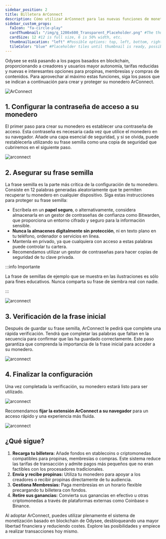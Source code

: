 ```yaml
---
sidebar_position: 2
title: Billetera ArConnect
description: Cómo utilizar ArConnect para las nuevas funciones de monetización de Odysee
sidebar_custom_props:
  faIcon: "fa-circle-play"
  cardThumbnail: "/img/g_1200x600_Transparent_Placeholder.png" #The thumbnail on the category card.
  cardSize: 12 #12 is full size, 6 is 50% width, etc.
  thumbnailLocation: "left" #Possible options: top, left, bottom, right, none
  tileColor: "blue" #Placeholder tiles until thumbnail is ready, possible options: blue, cream, darkpurple, lightpurple, mauve, orange, pink, none
---
```


Odysee se está pasando a los pagos basados en blockchain, proporcionando a creadores y usuarios mayor autonomía, tarifas reducidas y nuevas e interesantes opciones para propinas, membresías y compras de contenidos. Para aprovechar al máximo estas funciones, siga los pasos que se indican a continuación para crear y proteger su monedero ArConnect.

![ArConnect](https://thumbs.odycdn.com/3e6497409f40634f6720082a2ff789b1.webp)

## 1. Configurar la contraseña de acceso a su monedero

El primer paso para crear su monedero es establecer una contraseña de acceso. Esta contraseña es necesaria cada vez que utilice el monedero en su navegador. Añade una capa esencial de seguridad, y si se olvida, puede restablecerla utilizando su frase semilla como una copia de seguridad que cubriremos en el siguiente paso.

![arconnect](https://thumbs.odycdn.com/d60d31749a043953030bb2a17e1cc5e3.webp)

## 2. Asegurar su frase semilla

La frase semilla es la parte más crítica de la configuración de tu monedero. Consiste en 12 palabras generadas aleatoriamente que te permiten recuperar tu monedero en cualquier dispositivo. Siga estas instrucciones para proteger su frase semilla:

* Escríbela en un **papel seguro**, o alternativamente, considera almacenarla en un gestor de contraseñas de confianza como Bitwarden, que proporciona un entorno cifrado y seguro para la información sensible.
* **Nunca la almacenes digitalmente sin protección**, ni en texto plano en tu teléfono, ordenador o servicios en línea.
* Mantenla en privado, ya que cualquiera con acceso a estas palabras puede controlar tu cartera.
* Recomendamos utilizar un gestor de contraseñas para hacer copias de seguridad de tu clave privada.

:::info Importante

La frase de semillas de ejemplo que se muestra en las ilustraciones es sólo para fines educativos. Nunca comparta su frase de siembra real con nadie.

:::

![arconnect](https://thumbs.odycdn.com/831a73c33b4bd1eef192748c52abf5dd.webp)

## 3. Verificación de la frase inicial

Después de guardar su frase semilla, ArConnect le pedirá que complete una rápida verificación. Tendrá que completar las palabras que faltan en la secuencia para confirmar que las ha guardado correctamente. Este paso garantiza que comprenda la importancia de la frase inicial para acceder a su monedero.

![arconnect](https://thumbs.odycdn.com/3da8b2600bd80adbd5cd5eb00ce51621.webp)

## 4. Finalizar la configuración

Una vez completada la verificación, su monedero estará listo para ser utilizado.

![arconnect](https://thumbs.odycdn.com/dd7b6fc0232add36ec8098de1b2d1676.webp)

Recomendamos **fijar la extensión ArConnect a su navegador** para un acceso rápido y una experiencia más fluida.

![arconnect](https://thumbs.odycdn.com/f5bc3f126c20bdad06df66bce4658bde.webp)

## ¿Qué sigue?

1. **Recarga tu billetera:** Añade fondos en stablecoins o criptomonedas compatibles para propinas, membresías o compras. Este sistema reduce las tarifas de transacción y admite pagos más pequeños que no eran factibles con los procesadores tradicionales.
2. **Envía y recibe propinas:** Utiliza tu monedero para apoyar a los creadores o recibir propinas directamente de tu audiencia.
3. **Gestiona Membresías:** Paga membresías en un horario flexible precargando tu billetera con fondos.
4. **Retire sus ganancias:** Convierta sus ganancias en efectivo u otras criptomonedas a través de plataformas externas como Coinbase o Binance.

Al adoptar ArConnect, puedes utilizar plenamente el sistema de monetización basado en blockchain de Odysee, desbloqueando una mayor libertad financiera y reduciendo costes. Explore las posibilidades y empiece a realizar transacciones hoy mismo.